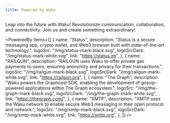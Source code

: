 ```yaml
---
title: Powered by Waku
---
```


Leap into the future with Waku! Revolutionize communication, collaboration, and connectivity. Join us and create something extraordinary!


<PoweredBy
  items={[
    {
      name: "Status",
      description:
        "Status is a secure messaging app, crypto wallet, and Web3 browser built with state-of-the-art technology.",
      logoSrc: "/img/status-mark-black.svg",
      logoSrcDark: "/img/status-mark-white.svg",
      link: "https://status.im",
    },
    {
      name: "RAILGUN",
      description:
        "RAILGUN uses Waku to offer private gas payments to users, ensuring anonymity and privacy for their transactions.",
      logoSrc: "/img/railgun-mark-black.svg",
      logoSrcDark: "/img/railgun-mark-white.svg",
      link: "https://railgun.org",
    },
    {
      name: "The Graph",
      description:
        "Waku powers the Graphcast SDK, enabling the development of gossip-powered applications within The Graph ecosystem.",
      logoSrc: "/img/the-graph-mark-black.svg",
      logoSrcDark: "/img/the-graph-mark-white.svg",
      link: "https://thegraph.com/",
    },
    {
      name: "XMTP",
      description:
        "XMTP uses the Waku network to enable secure Web3 messaging in their open protocol and network.",
      logoSrc: "/img/xmtp-mark-black.svg",
      logoSrcDark: "/img/xmtp-mark-white.svg",
      link: "https://xmtp.org",
    },
  ]}
/>
